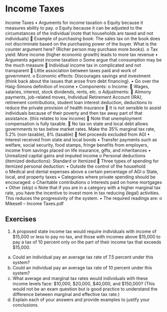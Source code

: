 # Income Taxes

Income Taxes
•	Arguments for income taxation
o	Equity because it measures ability to pay.
o	Equity because it can be adjusted to the circumstances of the individual (note that households are taxed and not individuals)
	Example of purchasing book: The sales tax on the book does not discriminate based on the purchasing power of the buyer. What is the counter argument here? (Richer person may purchase more books). 
o	Tax yield: More income (higher economic growth) leads to more tax revenue
•	Arguments against income taxation
o	Some argue that consumption may be the much measure
	Individual income tax in complicated and not transparent
	Little association between taxes paid and work of government.
o	Economic effects: Discourages savings and investment (think back about the issues that arose from debt financing).
•	Go over the Haig-Simons definition of income
•	Components:	
o	Income: 
	Wages, salaries, interest, stock dividends, rents, etc.
o	Adjustments: 
	Alimony payments, job-related moves, Individual Retirement Account (IRA), retirement contributions, student loan interest deduction, deductions to reduce the private provision of health insurance
	It is not sensible to assist individuals because of their poverty and then tax away part of that assistance. (this relates to low income)
	Note that unemployment compensation is fully taxable. 
	No tax on state and local debt allows governments to tax below market rates. Make the 35% marginal tax rate, 5.2% (non taxable), 8% (taxable)
	Net proceeds excluded from AGI
•	Interest received from state and local bonds
•	Transfer payments such as welfare, social security, food stamps, fringe benefits from employers, income from savings placed on life insurance, gifts, and inheritances
•	Unrealized capital gains and imputed income
o	Personal deductions (itemized deductions): Standard or Itemized
	Three types of spending for itemized personal deduction:
•	Outside the control of the household  
o	Medical and dental expenses above a certain percentage of AGI
o	State, local, and property taxes
•	Categories where private spending should be encouraged:
o	Charitable contributions
o	Interests paid on home mortgages
•	Other (skip)
o	Note that if you are in a category with a higher marginal tax rate, you have the incentive to invest more in tax reducing (legal) activities. This reduces the progressivity of the system.
•	The required readings are:
o	Mikesell – Income Taxes.pdf

## Exercises

1.	A proposed state income tax would require individuals with income of $15,000 or less to pay no tax, and those with incomes above $15,000 to pay a tax of 10 percent only on the part of their income tax that exceeds $15,000. 
a.	Could an individual pay an average tax rate of 7.5 percent under this system?
b.	Could an individual pay an average tax rate of 10 percent under this system?
c.	What average and marginal tax rates would individuals with these income levels face: $10,000, $20,000, $40,000, and $150,000? (This would not be an exam question but is good practice to understand the difference between marginal and effective tax rate.)
d.	Explain each of your answers and provide examples to justify your conclusions.
